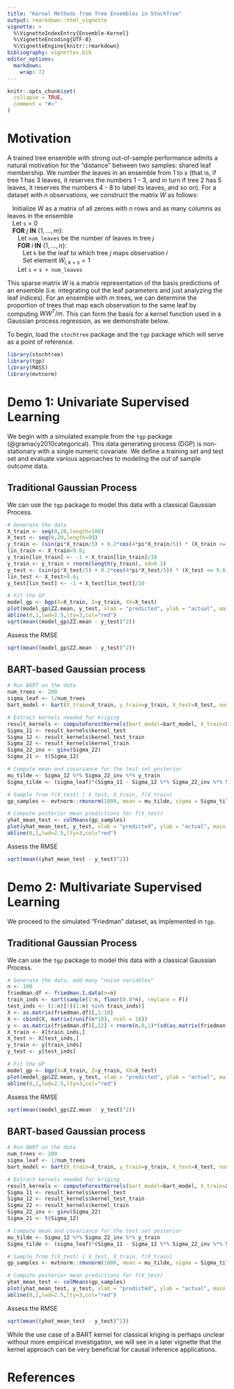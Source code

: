 ```yaml
---
title: "Kernel Methods from Tree Ensembles in StochTree"
output: rmarkdown::html_vignette
vignette: >
  %\VignetteIndexEntry{Ensemble-Kernel}
  %\VignetteEncoding{UTF-8}
  %\VignetteEngine{knitr::rmarkdown}
bibliography: vignettes.bib
editor_options: 
  markdown: 
    wrap: 72
---
```


```r
knitr::opts_chunk$set(
  collapse = TRUE,
  comment = "#>"
)
```

# Motivation

A trained tree ensemble with strong out-of-sample performance admits a natural 
motivation for the "distance" between two samples: shared leaf membership.
We number the leaves in an ensemble from 1 to $s$ (that is, if tree 1 has 3 leaves, 
it reserves the numbers 1 - 3, and in turn if tree 2 has 5 leaves, it reserves the numbers 4 - 8 to label its leaves, and so on). For a dataset with $n$ observations, 
we construct the matrix $W$ as follows:

|    Initialize $W$ as a matrix of all zeroes with $n$ rows and as many columns as leaves in the ensemble
|    Let `s` = 0
|    **FOR** $j$ **IN** $\left\{1,\dots,m\right\}$:
|       Let `num_leaves` be the number of leaves in tree $j$
|       **FOR** $i$ **IN** $\left\{1,\dots,n\right\}$:
|          Let `k` be the leaf to which tree $j$ maps observation $i$
|          Set element $W_{i,k+s} = 1$
|       Let `s` = `s + num_leaves`

This sparse matrix $W$ is a matrix representation of the basis predictions of an ensemble 
(i.e. integrating out the leaf parameters and just analyzing the leaf indices). 
For an ensemble with $m$ trees, we can determine the proportion of trees that 
map each observation to the same leaf by computing $W W^T / m$. 
This can form the basis for a kernel function used in a Gaussian process 
regression, as we demonstrate below.

To begin, load the `stochtree` package and the `tgp` package which will serve as a point of reference.

```r
library(stochtree)
library(tgp)
library(MASS)
library(mvtnorm)
```

# Demo 1: Univariate Supervised Learning

We begin with a simulated example from the `tgp` package (@gramacy2010categorical).
This data generating process (DGP) is non-stationary with a single numeric 
covariate. We define a training set and test set and evaluate various approaches 
to modeling the out of sample outcome data.

## Traditional Gaussian Process

We can use the `tgp` package to model this data with a classical Gaussian Process.

```r
# Generate the data
X_train <- seq(0,20,length=100)
X_test <- seq(0,20,length=99)
y_train <- (sin(pi*X_train/5) + 0.2*cos(4*pi*X_train/5)) * (X_train <= 9.6)
lin_train <- X_train>9.6; 
y_train[lin_train] <- -1 + X_train[lin_train]/10
y_train <- y_train + rnorm(length(y_train), sd=0.1)
y_test <- (sin(pi*X_test/5) + 0.2*cos(4*pi*X_test/5)) * (X_test <= 9.6)
lin_test <- X_test>9.6; 
y_test[lin_test] <- -1 + X_test[lin_test]/10

# Fit the GP
model_gp <- bgp(X=X_train, Z=y_train, XX=X_test)
plot(model_gp$ZZ.mean, y_test, xlab = "predicted", ylab = "actual", main = "Gaussian process")
abline(0,1,lwd=2.5,lty=3,col="red")
sqrt(mean((model_gp$ZZ.mean - y_test)^2))
```

Assess the RMSE

```r
sqrt(mean((model_gp$ZZ.mean - y_test)^2))
```

## BART-based Gaussian process

```r
# Run BART on the data
num_trees <- 200
sigma_leaf <- 1/num_trees
bart_model <- bart(X_train=X_train, y_train=y_train, X_test=X_test, num_trees=num_trees)

# Extract kernels needed for kriging
result_kernels <- computeForestKernels(bart_model=bart_model, X_train=X_train, X_test=X_test)
Sigma_11 <- result_kernels$kernel_test
Sigma_12 <- result_kernels$kernel_test_train
Sigma_22 <- result_kernels$kernel_train
Sigma_22_inv <- ginv(Sigma_22)
Sigma_21 <- t(Sigma_12)

# Compute mean and covariance for the test set posterior
mu_tilde <- Sigma_12 %*% Sigma_22_inv %*% y_train
Sigma_tilde <- (sigma_leaf)*(Sigma_11 - Sigma_12 %*% Sigma_22_inv %*% Sigma_21)

# Sample from f(X_test) | X_test, X_train, f(X_train)
gp_samples <- mvtnorm::rmvnorm(1000, mean = mu_tilde, sigma = Sigma_tilde)

# Compute posterior mean predictions for f(X_test)
yhat_mean_test <- colMeans(gp_samples)
plot(yhat_mean_test, y_test, xlab = "predicted", ylab = "actual", main = "BART Gaussian process")
abline(0,1,lwd=2.5,lty=3,col="red")
```

Assess the RMSE

```r
sqrt(mean((yhat_mean_test - y_test)^2))
```

# Demo 2: Multivariate Supervised Learning

We proceed to the simulated "Friedman" dataset, as implemented in `tgp`.

## Traditional Gaussian Process

We can use the `tgp` package to model this data with a classical Gaussian Process.

```r
# Generate the data, add many "noise variables"
n <- 100
friedman.df <- friedman.1.data(n=n)
train_inds <- sort(sample(1:n, floor(0.8*n), replace = F))
test_inds <- (1:n)[!((1:n) %in% train_inds)]
X <- as.matrix(friedman.df)[,1:10]
X <- cbind(X, matrix(runif(n*10), ncol = 10))
y <- as.matrix(friedman.df)[,12] + rnorm(n,0,1)*(sd(as.matrix(friedman.df)[,11])/2)
X_train <- X[train_inds,]
X_test <- X[test_inds,]
y_train <- y[train_inds]
y_test <- y[test_inds]

# Fit the GP
model_gp <- bgp(X=X_train, Z=y_train, XX=X_test)
plot(model_gp$ZZ.mean, y_test, xlab = "predicted", ylab = "actual", main = "Gaussian process")
abline(0,1,lwd=2.5,lty=3,col="red")
```

Assess the RMSE

```r
sqrt(mean((model_gp$ZZ.mean - y_test)^2))
```

## BART-based Gaussian process

```r
# Run BART on the data
num_trees <- 200
sigma_leaf <- 1/num_trees
bart_model <- bart(X_train=X_train, y_train=y_train, X_test=X_test, num_trees=num_trees)

# Extract kernels needed for kriging
result_kernels <- computeForestKernels(bart_model=bart_model, X_train=X_train, X_test=X_test)
Sigma_11 <- result_kernels$kernel_test
Sigma_12 <- result_kernels$kernel_test_train
Sigma_22 <- result_kernels$kernel_train
Sigma_22_inv <- ginv(Sigma_22)
Sigma_21 <- t(Sigma_12)

# Compute mean and covariance for the test set posterior
mu_tilde <- Sigma_12 %*% Sigma_22_inv %*% y_train
Sigma_tilde <- (sigma_leaf)*(Sigma_11 - Sigma_12 %*% Sigma_22_inv %*% Sigma_21)

# Sample from f(X_test) | X_test, X_train, f(X_train)
gp_samples <- mvtnorm::rmvnorm(1000, mean = mu_tilde, sigma = Sigma_tilde)

# Compute posterior mean predictions for f(X_test)
yhat_mean_test <- colMeans(gp_samples)
plot(yhat_mean_test, y_test, xlab = "predicted", ylab = "actual", main = "BART Gaussian process")
abline(0,1,lwd=2.5,lty=3,col="red")
```

Assess the RMSE

```r
sqrt(mean((yhat_mean_test - y_test)^2))
```

While the use case of a BART kernel for classical kriging is perhaps unclear without 
more empirical investigation, we will see in a later vignette that the kernel 
approach can be very beneficial for causal inference applications.

# References
